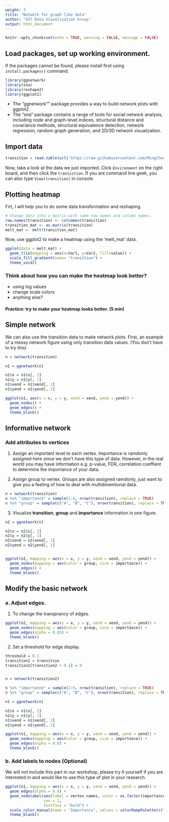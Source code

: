 ```yaml
---
weight: 3
title: "Network for graph-like data"
author: "GST Data Visualization Group"
output: html_document
---
```


<style>
pre code, pre, code {
  white-space: pre !important;
  overflow-x: scroll !important;
  word-break: keep-all !important;
  word-wrap: initial !important;
}
</style>

```r
knitr::opts_chunk$set(echo = TRUE, warning = FALSE, message = FALSE)
```

## Load packages, set up working environment. 

If the packages cannot be found, please install first using `install.packages()` command. 

```r
library(ggnetwork)
library(sna)
library(reshape2)
library(ggplot2)
```
* The "ggnetwork"" package provides a way to build network plots with ggplot2.
* The "sna" package contains a range of tools for social network analysis, including node and graph-level indices, structural distance and covariance methods, structural equivalence detection, network regression, random graph generation, and 2D/3D network visualization.


## Import data

```r
transition = read.table(url('https://raw.githubusercontent.com/MingChen0919/gst-colloquium-workshop-2018/master/content/datasets/John_datasets/transitionmatrix.dat'))
```

Now, take a look at the data we just imported. Click `Environment` on the right board, and then click the `transistion`. 
If you are command line geek, you can also type `View(transition)` in console. 


## Plotting heatmap
Firt, I will help you to do some data transformation and reshaping.
```r
# Change data into a matrix with same row names and column names. 
row.names(transition) <- colnames(transition) 
transition_mat <- as.matrix(transition)
melt_mat <- melt(transition_mat)
```

Now, use ggplot2 to make a heatmap using the 'melt_mat' data. 
```r
ggplot(data = melt_mat) +
  geom_tile(mapping = aes(x=Var1, y=Var2, fill=value)) +
  scale_fill_gradient(name= "transition") +
  theme_void()
```

### Think about how you can make the heatmap look better? 
 - using log values
 - change scale colors
 - anything else?


#### Practice: try to make your heatmap looks better. (5 min)

## Simple network
We can also use the transition data to make network plots. First, an example of a messy network figure using only transition data values. (You don't have to try this)

```r
n = network(transition)

n1 = ggnetwork(n)

n1$x = n1$x[, 1]
n1$y = n1$y[, 1]
n1$xend = n1$xend[, 1]
n1$yend = n1$yend[, 1]

ggplot(n1, aes(x = x, y = y, xend = xend, yend = yend)) +
  geom_nodes() +
  geom_edges() +
  theme_blank()
```

## Informative network

### Add attributes to **vertices**

1. Assign an important level to each vertex. Importance is ramdonly assigned here since we don't have this type of data. However, in the real world you may have information e.g. p-value, FDR, correlation coeffient to determine the importance of your data. 

2. Assign group to vertex. Groups are also assigned ramdonly, just want to give you a feeling of how to deal with multidimentional data. 

```r
n = network(transition)
n %v% "importance" = sample(1:6, nrow(transition), replace = TRUE)
n %v% "group" = sample(c("A", "B", "C"), nrow(transition), replace = TRUE)
```

3. Visualize **transition**, **group** and **importance** information in one figure.

```r
n2 = ggnetwork(n)

n2$x = n2$x[, 1]
n2$y = n2$y[, 1]
n2$xend = n2$xend[, 1]
n2$yend = n2$yend[, 1]


ggplot(n2, mapping = aes(x = x, y = y, xend = xend, yend = yend)) +
  geom_nodes(mapping = aes(color = group, size = importance)) +
  geom_edges() +
  theme_blank()
```

## Modify the basic network

### a. Adjust edges.
1. To change the transprancy of edges.

```r
ggplot(n2, mapping = aes(x = x, y = y, xend = xend, yend = yend)) +
  geom_nodes(mapping = aes(color = group, size = importance)) +
  geom_edges(alpha = 0.05) +
  theme_blank()
```

2. Set a threshold for edge display.

```r
threshold = 0.1
transition2 = transition
transition2[transition2 < 0.1] = 0


n = network(transition2)

n %v% "importance" = sample(1:6, nrow(transition), replace = TRUE)
n %v% "group" = sample(c("A", "B", "C"), nrow(transition), replace = TRUE)

n1 = ggnetwork(n)

n1$x = n1$x[, 1]
n1$y = n1$y[, 1]
n1$xend = n1$xend[, 1]
n1$yend = n1$yend[, 1]

ggplot(n1, mapping = aes(x = x, y = y, xend = xend, yend = yend)) +
  geom_nodes(mapping = aes(color = group, size = importance)) +
  geom_edges(alpha = 0.8) +
  theme_blank()
```

### b. Add labels to nodes (Optional)
We will not include this part in our workshop, please try it yourself if you are interested in and would like to use this type of plot in your research.

```r
ggplot(n1, mapping = aes(x = x, y = y, xend = xend, yend = yend)) +
  geom_edges(alpha = 0.8) +
  geom_nodelabel(aes(label = vertex.names, color = as.factor(importance)), 
                 cex = 2, 
                 fontface = "bold") +
  scale_color_manual(name = "Importance", values = colorRampPalette(c("yellow", "red"))(6)) +
  theme_blank()
```

